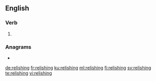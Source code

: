 ==English==

===Verb===
{{head|en|present participle}}

# {{present participle of|relish|lang=en|nocat=1}}

===Anagrams===
* {{l|en|hirelings}}

[[de:relishing]]
[[fr:relishing]]
[[ku:relishing]]
[[ml:relishing]]
[[fi:relishing]]
[[sv:relishing]]
[[te:relishing]]
[[vi:relishing]]